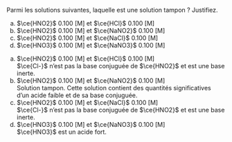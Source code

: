 ::: {.Exercise data-latex=""}

Parmi les solutions suivantes, laquelle est une solution tampon ? Justifiez.

a. $\ce{HNO2}$ 0.100 [M] et $\ce{HCl}$ 0.100 [M]
\vspace{\stretch{1}}
b. $\ce{HNO2}$ 0.100 [M] et $\ce{NaNO2}$ 0.100 [M]
\vspace{\stretch{1}}
c. $\ce{HNO2}$ 0.100 [M] et $\ce{NaCl}$ 0.100 [M]
\vspace{\stretch{1}}
d. $\ce{HNO3}$ 0.100 [M] et $\ce{NaNO3}$ 0.100 [M]
\vspace{\stretch{1}}

:::

::: {.Answer data-latex=""}

a. $\ce{HNO2}$ 0.100 [M] et $\ce{HCl}$ 0.100 [M]  
$\ce{Cl-}$ n'est pas la base conjuguée de $\ce{HNO2}$ et est une base inerte.
\vspace{1em}
b. $\ce{HNO2}$ 0.100 [M] et $\ce{NaNO2}$ 0.100 [M]  
Solution tampon. Cette solution contient des quantités significatives d'un acide faible et de sa base conjuguée.
\vspace{1em}
c. $\ce{HNO2}$ 0.100 [M] et $\ce{NaCl}$ 0.100 [M]  
$\ce{Cl-}$ n'est pas la base conjuguée de $\ce{HNO2}$ et est une base inerte.
\vspace{1em}
d. $\ce{HNO3}$ 0.100 [M] et $\ce{NaNO3}$ 0.100 [M]  
$\ce{HNO3}$ est un acide fort.
\clearpage


:::

